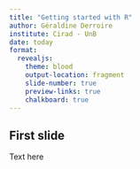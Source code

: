 ```yaml
---
title: "Getting started with R"
author: Géraldine Derroire
institute: Cirad - UnB
date: today
format: 
  revealjs:
    theme: blood
    output-location: fragment 
    slide-number: true
    preview-links: true
    chalkboard: true
---
```


## First slide

Text here